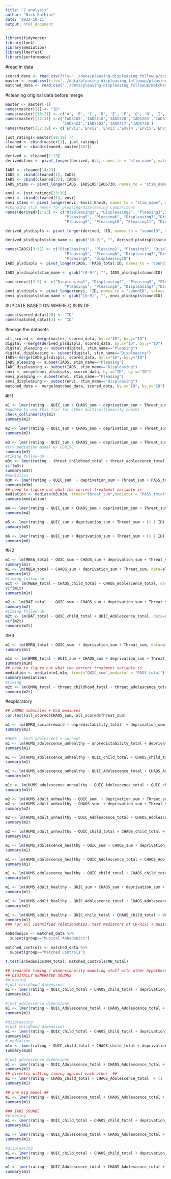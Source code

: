 ```yaml
---
title: "2_analysis"
author: "Nick Kathios"
date: '2022-10-21'
output: html_document
---
```

```r
library(tidyverse)
library(lme4)
library(mediation)
library(lmerTest)
library(performance)
```

#read in data
```r
scored_data <- read.csv(file="../data/pleasing-displeasing_followup/scored_data.csv")
master <- read.csv(file="../data/pleasing-displeasing_followup/pleasing_displeasing_scored.csv")
matched_data <- read.csv("../data/pleasing-displeasing_followup/matched_data.csv")
```

#cleaning original data before merge
```r
master <- master[-1]
names(master)[1] <- "ID"
names(master)[10:21] <- c('A', 'B', 'C', 'D', 'E', 'F', 'G', 'H', 'I', 'J','K','L')
names(master)[22:31] <-c('IADS105','IADS110','IADS220','IADS283','IADS351','IADS353',
                         'IADS423','IADS502','IADS717','IADS730')
names(master)[32:39] <- c('Envi1','Envi2','Envi3','Envi4','Envi5','Envi6','Envi7','Envi8')

just_ratings<-master[10:39] -4
cleaned <- cbind(master[1], just_ratings)
cleaned <- cbind(cleaned, master[267])

derived <- cleaned[1:13]
derivedstims <- pivot_longer(derived, A:L, names_to = "stim_name", values_to = "rating" )

IADS <- cleaned[14:23]
IADS <- cbind(cleaned[1], IADS)
IADS <- cbind(cleaned[32], IADS)
IADS_stims <- pivot_longer(IADS, IADS105:IADS730, names_to = "stim_name", values_to = "rating" )

envi <- just_ratings[23:30]
envi <- cbind(cleaned[1], envi)
envi_stims <- pivot_longer(envi, Envi1:Envi8, names_to = "stim_name", values_to = "rating" )
#changing stim names for pleasing/displeasing comparisons
names(derived)[2:13] <- c("Displeasing1", "Displeasing2", "Pleasing3","Displeasing4",
                          "Pleasing5", "Pleasing6", "Displeasing7","Displeasing8",
                          "Pleasing9", "Pleasing10", "Pleasing11", "Displeasing12")

derived_plsdispls <- pivot_longer(derived, !ID, names_to = "soundID", values_to = "rating" )

derived_plsdispls$stim_name <- gsub("[0-9]", "", derived_plsdispls$soundID)

names(IADS)[3:12] <- c("Displeasing1", "Pleasing2", "Pleasing3", "Displeasing4",
                          "Pleasing5", "Pleasing6", "Displeasing7","Displeasing8",
                          "Pleasing9", "Displeasing10")
IADS_plsdispls <- pivot_longer(IADS, !PASS_total:ID, names_to = "soundID", values_to = "rating")

IADS_plsdispls$stim_name <- gsub("[0-9]", "", IADS_plsdispls$soundID)

names(envi)[2:9] <- c("Displeasing1", "Displeasing2", "Pleasing3", "Pleasing4",
                          "Pleasing5", "Pleasing6", "Displeasing7","Displeasing8")
envi_plsdispls <- pivot_longer(envi, !ID, names_to = "soundID", values_to = "rating")
envi_plsdispls$stim_name <- gsub("[0-9]", "", envi_plsdispls$soundID)
```

#UPDATE BASED ON WHERE Q IS IN DF
```r
names(scored_data)[20] <- "ID"
names(matched_data)[3] <- "ID"
```

#merge the datasets
```r
all_scored <- merge(master, scored_data, by.x="ID", by.y="ID")
digital <-merge(derived_plsdispls, scored_data, by.x="ID", by.y="ID")
digital_pleasing <- subset(digital, stim_name=="Pleasing")
digital_displeasing <- subset(digital, stim_name=="Displeasing")
IADS<-merge(IADS_plsdispls, scored_data, by.x="ID", by.y="ID")
IADS_pleasing <- subset(IADS, stim_name=="Pleasing")
IADS_displeasing <- subset(IADS, stim_name=="Displeasing")
envi <- merge(envi_plsdispls, scored_data, by.x="ID", by.y="ID")
envi_pleasing <- subset(envi, stim_name=="Pleasing")
envi_displeasing <- subset(envi, stim_name=="Displeasing")
matched_data <- merge(matched_data, scored_data, by.x="ID", by.y="ID")
```

#H1
```r
m1 <- lmer(rating ~ QUIC_sum + CHAOS_sum + deprivation_sum + Threat_sum + (1 | ID) + (1 | soundID), data=digital_pleasing)
#update to use this f(x) for other multicollinearity checks
check_collinearity(m1)
summary(m1)

m2 <- lmer(rating ~ QUIC_sum + CHAOS_sum + deprivation_sum + Threat_sum + (1 | ID) + (1 | soundID), data=digital_displeasing)
summary(m2)

m3 <- lmer(rating ~ QUIC_sum + CHAOS_sum + deprivation_sum + Threat_sum  + (1 | ID) + (1 | soundID), data=IADS_pleasing)
#try mediation model w/ CDRISC
summary(m3)
#timing follow-up
m3t <- lmer(rating ~ threat_childhood_total + threat_adolescence_total + (1 | ID) + (1 | soundID), data=IADS_pleasing)
vif(m3t)
summary(m3t)
#mediation
m3m <- lmer(rating ~ QUIC_sum  + deprivation_sum + Threat_sum + PASS_total + (1 | ID) + (1 | soundID), data=IADS_pleasing)
summary(m3m)
## need to figure out what the correct treatment variable is
mediation <- mediate(m3,m3m, treat="Threat_sum",mediator = "PASS_total",boot=TRUE)
summary(mediation)

m4 <- lmer(rating ~ QUIC_sum + CHAOS_sum + deprivation_sum + Threat_sum + (1 | ID)+ (1 | soundID), data=IADS_displeasing)
summary(m4)

m5 <- lmer(rating ~ QUIC_sum + deprivation_sum + Threat_sum + (1 | ID)+ (1 | soundID), data=envi_pleasing)
summary(m5)

m6 <- lmer(rating ~ QUIC_sum + deprivation_sum + Threat_sum + (1 | ID) + (1 | soundID), data=envi_displeasing)
summary(m6)
```

#H2
```r
m1 <- lm(MBEA_total ~ QUIC_sum + CHAOS_sum + deprivation_sum + Threat_sum, data=all_scored)
summary(m1)
m1 <- lm(MBEA_total ~ CHAOS_sum + deprivation_sum + Threat_sum, data=all_scored)
summary(m1)
#timing follow-up
m1t <- lm(MBEA_total ~ CHAOS_child_total + CHAOS_Adolescence_total, data=all_scored)
vif(m1t)
summary(m1t)

m2 <- lm(BAT_total ~  QUIC_sum + CHAOS_sum + deprivation_sum + Threat_sum, data=all_scored)
summary(m2)
#timing follow-up
m2t <- lm(BAT_total ~ QUIC_child_total + QUIC_Adolescence_total, data=all_scored)
vif(m2t)
summary(m2t)
```

#H3
```r
m1 <- lm(BMRQ_total ~ QUIC_sum  + deprivation_sum + Threat_sum, data=all_scored)
summary(m1)

m1m <- lm(BMRQ_total ~ QUIC_sum + CHAOS_sum + deprivation_sum + Threat_sum, data=all_scored)
summary(m1m)
## need to figure out what the correct treatment variable is
mediation <- mediate(m1,m1m, treat="QUIC_sum",mediator = "PASS_total")
summary(mediation)
#timing
m2t <- lm(BMRQ_total ~ threat_childhood_total + threat_adolescence_total, data=all_scored)
summary(m2t)
```

#exploratory
```r
## eBMRQ subscales + ELA measures
cor.test(all_scored$CHAOS_sum, all_scored$Threat_sum)

m1 <- lm(BMRQ_socialreward ~ unpredictability_total  + deprivation_sum + Threat_sum, data=all_scored)
summary(m1)

#HUMS - both adolescent + current
m1 <- lm(HUMS_adolescence_unhealthy ~ unpredictability_total + deprivation_sum + Threat_sum, data=all_scored)
summary(m1)

m1 <- lm(HUMS_adolescence_unhealthy ~ QUIC_child_total + CHAOS_child_total + deprivation_child_total + threat_childhood_total, data=all_scored)
summary(m1)

m1 <- lm(HUMS_adolescence_unhealthy ~ QUIC_Adolescence_total + CHAOS_Adolescence_total + deprivation_Adolescence_total + threat_adolescence_total, data=all_scored)
summary(m1)

m1t <- lm(HUMS_adolescence_unhealthy ~ QUIC_Adolescence_total + QUIC_child_total, data=all_scored)
summary(m1t)

m2 <- lm(HUMS_adult_unhealthy ~ QUIC_sum  + deprivation_sum + Threat_sum, data=all_scored)
m2 <- lm(HUMS_adult_unhealthy ~ CHAOS_sum  + deprivation_sum + Threat_sum, data=all_scored)
summary(m2)

m2 <- lm(HUMS_adult_unhealthy ~ QUIC_Adolescence_total + CHAOS_Adolescence_total + deprivation_Adolescence_total + threat_adolescence_total, data=all_scored)
summary(m2)

m2 <- lm(HUMS_adult_unhealthy ~ QUIC_child_total + CHAOS_child_total + deprivation_child_total + threat_childhood_total, data=all_scored)
summary(m2)

m1 <- lm(HUMS_adolescence_healthy ~ QUIC_sum + CHAOS_sum + deprivation_sum + Threat_sum, data=all_scored)
summary(m1)

m1 <- lm(HUMS_adolescence_healthy ~ QUIC_Adolescence_total + CHAOS_Adolescence_total + deprivation_Adolescence_total + threat_adolescence_total, data=all_scored)
summary(m1)

m1 <- lm(HUMS_adolescence_healthy ~ QUIC_child_total + CHAOS_child_total + deprivation_child_total + threat_childhood_total, data=all_scored)
summary(m1)

m1 <- lm(HUMS_adult_healthy ~ QUIC_sum + CHAOS_sum + deprivation_sum + Threat_sum, data=all_scored)
summary(m1)

m1 <- lm(HUMS_adult_healthy ~ QUIC_Adolescence_total + CHAOS_Adolescence_total + deprivation_Adolescence_total + threat_adolescence_total, data=all_scored)
summary(m1)

m1 <- lm(HUMS_adult_healthy ~ QUIC_child_total + CHAOS_child_total + deprivation_child_total + threat_childhood_total, data=all_scored)
summary(m1)
### For all identified relationships, test mediators of CD-RISC + musical training ###

anhedonics <- matched_data %>%
  subset(group=="Musical Anhedonics")

matched_controls <- matched_data %>%
  subset(group=="Matched Controls")

t.test(anhedonics$MH_total, matched_controls$MH_total)

## separate timing / dimensionality modeling stuff with other hypotheses ##
## DIGITALLY GENERATED SOUDNS
#pleasing
#just childhood dimensions
m1 <- lmer(rating ~ QUIC_child_total + CHAOS_child_total + deprivation_child_total + threat_childhood_total + (1 | ID) + (1 | soundID), data=digital_pleasing)
summary(m1)

#just adolescence dimensions
m1 <- lmer(rating ~ QUIC_Adolescence_total + CHAOS_Adolescence_total + deprivation_Adolescence_total + threat_adolescence_total + (1 | ID) + (1 | soundID), data=digital_pleasing)
summary(m1)

#displeasing
#just childhood dimensions
m1 <- lmer(rating ~ QUIC_child_total + CHAOS_child_total + deprivation_child_total + threat_childhood_total +(1 | ID) + (1 | soundID), data=digital_displeasing)
summary(m1)
# mediation
m1m <- lmer(rating ~ QUIC_child_total + CHAOS_child_total + deprivation_child_total + threat_childhood_total + STAI_total + (1 | ID) + (1 | soundID), data=digital_displeasing)
summary(m1m)

#just adolescence dimensions
m1 <- lmer(rating ~ QUIC_Adolescence_total + CHAOS_Adolescence_total + deprivation_Adolescence_total + threat_adolescence_total + (1 | ID) + (1 | soundID), data=digital_displeasing)
summary(m1)
## directly pitting timing against each other  ##
m1 <- lmer(rating ~ CHAOS_child_total + CHAOS_Adolescence_total  + (1 | ID) + (1 | soundID), data=digital_displeasing)
summary(m1)

## one big model ##
m1 <- lmer(rating ~ QUIC_Adolescence_total + CHAOS_Adolescence_total + deprivation_Adolescence_total + threat_adolescence_total + QUIC_child_total + CHAOS_child_total + deprivation_child_total + threat_childhood_total + (1 | ID) + (1 | soundID), data=digital_displeasing)
summary(m1)

### IADS SOUNDS
#pleasing
m1 <- lmer(rating ~ QUIC_child_total + CHAOS_child_total + deprivation_child_total + threat_childhood_total + (1 | ID) + (1 | soundID), data=IADS_pleasing)
summary(m1)

m1 <- lmer(rating ~ QUIC_Adolescence_total + CHAOS_Adolescence_total + deprivation_Adolescence_total + threat_adolescence_total + (1 | ID) + (1 | soundID), data=IADS_pleasing)
summary(m1)

#displeasing
m1 <- lmer(rating ~ QUIC_child_total + CHAOS_child_total + deprivation_child_total + threat_childhood_total + (1 | ID) + (1 | soundID), data=IADS_displeasing)
summary(m1)

m1 <- lmer(rating ~ QUIC_Adolescence_total + CHAOS_Adolescence_total + deprivation_Adolescence_total + threat_adolescence_total + (1 | ID) + (1 | soundID), data=IADS_displeasing)
summary(m1)
```